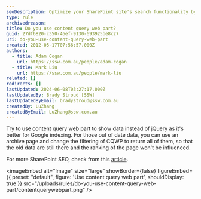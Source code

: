 ```yaml
---
seoDescription: Optimize your SharePoint site's search functionality by leveraging the Content Query Web Part to display relevant data and improve Google indexing.
type: rule
archivedreason:
title: Do you use content query web part?
guid: 27df6820-c350-46ef-9130-693925be8c27
uri: do-you-use-content-query-web-part
created: 2012-05-17T07:56:57.000Z
authors:
  - title: Adam Cogan
    url: https://ssw.com.au/people/adam-cogan
  - title: Mark Liu
    url: https://ssw.com.au/people/mark-liu
related: []
redirects: []
lastUpdated: 2024-06-08T03:27:17.000Z
lastUpdatedBy: Brady Stroud [SSW]
lastUpdatedByEmail: bradystroud@ssw.com.au
createdBy: LuZhang
createdByEmail: LuZhang@ssw.com.au
---
```


Try to use content query web part to show data instead of jQuery as it's better for Google indexing.
For those out of date data, you can use an archive page and change the filtering of CQWP to return all of them, so that the old data are still there and the ranking of the page won't be influenced.

For more SharePoint SEO, check from this [article](http://spmatt.wordpress.com/2012/03/12/search-engine-optimisation-seo-for-sharepoint-sites-part-2/).


<imageEmbed
  alt="Image"
  size="large"
  showBorder={false}
  figureEmbed={{
    preset: "default",
    figure: 'Use content query web part',
    shouldDisplay: true
  }}
  src="/uploads/rules/do-you-use-content-query-web-part/contentquerywebpart.png"
/>
